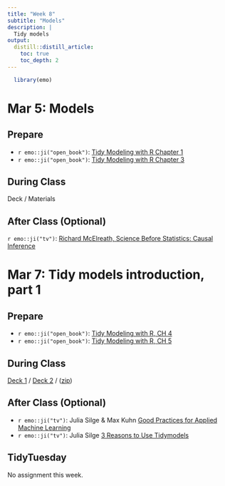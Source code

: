 ```yaml
---
title: "Week 8"
subtitle: "Models"
description: |
  Tidy models
output:
  distill::distill_article:
    toc: true
    toc_depth: 2
---
```


```r
  library(emo)
```

# Mar 5: Models

## Prepare

* `r emo::ji("open_book")`: [Tidy Modeling with R Chapter 1](https://www.tmwr.org/software-modeling)
* `r emo::ji("open_book")`: [Tidy Modeling with R Chapter 3](https://www.tmwr.org/base-r)

## During Class

Deck / Materials

## After Class (Optional)

`r emo::ji("tv")`: [Richard McElreath, Science Before Statistics: Causal Inference](https://youtu.be/KNPYUVmY3NM)


# Mar 7: Tidy models introduction, part 1

## Prepare

* `r emo::ji("open_book")`: [Tidy Modeling with R, CH 4](https://www.tmwr.org/ames.html)
* `r emo::ji("open_book")`: [Tidy Modeling with R, CH 5](https://www.tmwr.org/splitting.html)
  
## During Class

[Deck 1](https://docs.google.com/presentation/d/1oIT3cnb-O3TNB_sJMZDPoa1Q6XJNhA6Oy7524BSZbAE/edit?usp=sharing) / [Deck 2](https://tmv.netlify.app/site/slides/rmed01-model.html#1) / ([zip](https://www.dropbox.com/s/9h6028ssqnuvevu/models1.zip?dl=1))

## After Class (Optional)

* `r emo::ji("tv")`: Julia Silge & Max Kuhn [Good Practices for Applied Machine Learning](https://youtu.be/015rGZe2Lkk?si=JdNRm4EhODD7KjII)
* `r emo::ji("tv")`: Julia Silge [3 Reasons to Use Tidymodels](https://youtu.be/sv5r7CVAVwo?si=rKxInfAKwK8F-DPR)

## TidyTuesday

No assignment this week.


